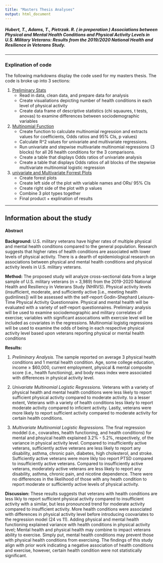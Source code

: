 ```yaml
---
title: "Masters Thesis Analyses"
output: html_document
---
```


##### Hubert, T., Adams, T., Pietrzak. R. ( *in preperation* ) Associations between Physical and Mental Health Conditions and Physical Activity Levels in U.S. Military Veterans: Results from the 2019/2020 National Health and Resilience in Veterans Study.

---

### Explination of code

The following markdowns display the code used for my masters thesis. The code is broke up into 3 sections:

1. [Preliminary Stats](https://troy-hubert.github.io/Thesis/Preliminary_Stats.html)
    + Read in data, clean data, and prepare data for analysis
    + Create visualiations depicting number of health conditions in each level of physical activity
    + Create data frame of descriptive statistics (chi squaures, t tests, anovas) to examine differences between sociodemographic variables 
2. [Multinomial Function](https://troy-hubert.github.io/Thesis/Multinomial_Function.html)
    + Create function to calculate multinomial regression and extracts values for coefficients, Odds ratios and 95% CIs, p values)
    + Calculate R^2 values for univariate and multivariate regressions.
    + Run univariate and stepwise multivariate multinomial regressions (3 blocks) for all 26 health conditions for the 3 comparisons. 
    + Create a table that displays Odds ratios of univariate analysis 
    + Create a table that displays Odds ratios of all blocks of the stepwise multivariate multinomial logistic regression

3. [univariate and Multivariate Forrest Plots](https://troy-hubert.github.io/Thesis/Thesis_FP.html)
    + Create forest plots
    + Create left side of the plot with variable names and ORs/ 95% CIs
    + Create right side of the plot with p values
    + Combine 3 plot types together
    + Final product + explination of results
    
---
## Information about the study

#### **Abstract**
**Background:** U.S. military veterans have higher rates of multiple physical and mental health conditions compared to the general population. Research suggests that higher rates of health conditions are associated with lower levels of physical activity. There is a dearth of epidemiological research on associations between physical and mental health conditions and physical activity levels in U.S. military veterans. 

**Method:** The proposed study will analyze cross-sectional data from a large sample of U.S. military veterans (n = 3,989) from the 2019-2020 National Health and Resiliency in Veterans Study (NHRVS). Physical activity levels (insufficient, moderate, and sufficiently active [i.e., meeting health gudinlines]) will be assessed with the self-report Godin-Shephard Leisure-Time Physical Activity Questionnaire. Physical and mental health will be evaluated with a variety of self-report questionnaires. Prelimiary analysis will be used to examine sociodemographic and military correlates of exercise; variables with significant assocaitions with exercsie level will be included as covariates in the regressions. Multinomial logistig regressions will be used to examine the odds of being in each respective physical activity level based upon veterans reporting physical or mental health conditions

**Results:** 

1. _Preliminary Analysis._
The sample reported on average 3 physical health conditions and 1 mental health condition. Age, some college education, income ≥ $60,000, current employment, physical & mental composite score (i.e., health functioning), and body mass index were associated with differences in physical activity level.

2. _Univariate Multinomial Logistic Regressions._
Veterans with a variety of physical health and mental health conditions were less likely to report sufficient physical activity compared to moderate activity. to a lesser extent, Veterans with a variety of health conditions less likely to report moderate activity compared to inficient activity. Lastly, veterans were more likely to report sufficient activity compared to moderate activity for certain health conditions.

3. _Multivariate Multinomial Logistic Regressions._
The final regression moddel (i.e., covaraites, health functioning, and health conditions) for mental and phsyical health explained 3.2% - 5.2%, respectively, of the variance in physical activity level. Compared to insufficiently active veterans, sufficiently active veterans are less likely to report any disability, asthma, chronic pain, diabetes, high cholesterol, and stroke. Sufficiently active veterans were more likly too report PTSD compared to insufficiently active veterans. Compared to insufficiently active veterans, moderately active veterans are less likely to report any disability, asthma, chronic pain, and nicotine dependence. There were no differences in the likelihood of those with any heath condition to report moderate or sufficiently active levels of physical activity.


**Discussion:** These results suggests that veterans with health conditions are less likly to report sufficient physical activity compared to insufficient activity with a similar, but less pronounced trend for moderate activity compared to insufficient activity. More health conditions were associated with differences in physical activity level before introducing coovariates to the regression model (24 vs 11). Adding physical and mental health functioning explained variance with health conditions in physical activity level; Mental health and physical health may combine to impact veterans ability to exercise. Simply put, mental health conditions may prevent those with physical health conditions from exercising. The findings of this study align with prior work indicating a negative association of health conditions and exercise, however, certain health condition were not statistically significant. 